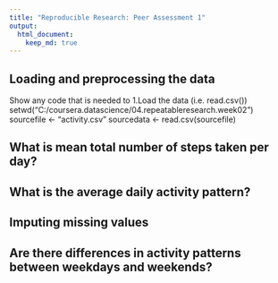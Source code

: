 ```yaml
---
title: "Reproducible Research: Peer Assessment 1"
output: 
  html_document:
    keep_md: true
---
```



## Loading and preprocessing the data
Show any code that is needed to
1.Load the data (i.e. read.csv())
setwd("C:/coursera.datascience/04.repeatableresearch.week02")
sourcefile <- "activity.csv"
sourcedata <- read.csv(sourcefile)


## What is mean total number of steps taken per day?



## What is the average daily activity pattern?



## Imputing missing values



## Are there differences in activity patterns between weekdays and weekends?
